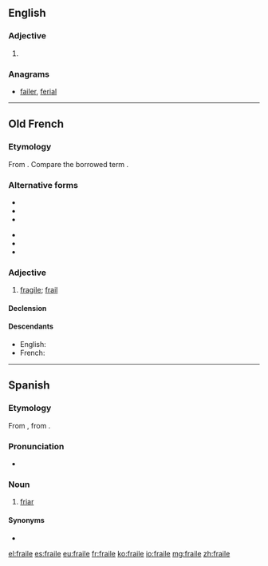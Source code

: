 ==English==

===Adjective===
{{en-adj|?}}

# {{obsolete spelling of|frail}}

===Anagrams===
* [[failer#English|failer]], [[ferial#English|ferial]]

----

==Old French==

===Etymology===
From {{etyl|la|fro}} {{term|fragilis|lang=la}}. Compare the borrowed term {{term|fragile|lang=fro}}.

===Alternative forms===
{{top2}}
* {{l/fro|fraelle}}
* {{l/fro|fraille}}
* {{l/fro|frale}}
{{mid2}}
* {{l/fro|freille}}
* {{l/fro|frelle}}
* {{l/fro|fresle}}
{{bottom}}

===Adjective===
{{head|fro|adjective|g=m|g2=f}}

# [[fragile]]; [[frail]]

====Declension====
{{fro-decl-adj-mf}}

====Descendants====
* English: {{l|en|frail}} {{qualifier|borrowed}}
* French: {{l|fr|frêle}}

----

==Spanish==

===Etymology===
From {{etyl|prv|es}} {{term|fraire|lang=oc}}, from {{etyl|la|es}} {{term|frater|lang=la}}.

===Pronunciation===
* {{IPA|[ˈfɾaj.le]|lang=es}}

===Noun===
{{es-noun|m}}

# [[friar]]

====Synonyms====
* {{l|es|fray}}

[[el:fraile]]
[[es:fraile]]
[[eu:fraile]]
[[fr:fraile]]
[[ko:fraile]]
[[io:fraile]]
[[mg:fraile]]
[[zh:fraile]]